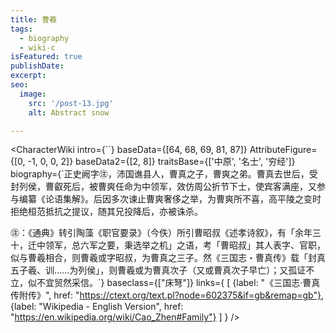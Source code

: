 ```yaml
---
title: 曹羲
tags:
  - biography
  - wiki-c
isFeatured: true
publishDate:
excerpt:
seo:
  image:
    src: '/post-13.jpg'
    alt: Abstract snow

---
```



<CharacterWiki
  intro={``}
  baseData={[64, 68, 69, 81, 87]}
  AttributeFigure={[0, -1, 0, 0, 2]}
  baseData2={[2, 8]}
  traitsBase={['中原', '名士', '穷经']}
  biography={`正史阙字㊟，沛国谯县人，曹真之子，曹爽之弟。曹真去世后，受封列侯，曹叡死后，被曹爽任命为中领军，效仿周公折节下士，使宾客满座，又参与编纂《论语集解》。后因多次谏止曹爽奢侈之举，为曹爽所不喜，高平陵之变时拒绝桓范抵抗之提议，随其兄投降后，亦被诛杀。

㊟：《通典》转引陶藻《职官要录》（今佚）所引曹昭叔《述孝诗叙》，有「余年三十，迁中领军，总六军之要，秉选举之机」之语，考「曹昭叔」其人表字、官职，似与曹羲相合，则曹羲或字昭叔，为曹真之三子。然《三国志・曹真传》载「封真五子羲、训……为列侯」，则曹羲或为曹真次子（又或曹真次子早亡）；又孤证不立，似不宜贸然采信。`}
  baseclass={["床弩"]}
  links={
    [
      {label: "《三国志·曹真传附传》", href: "https://ctext.org/text.pl?node=602375&if=gb&remap=gb"},
      {label: "Wikipedia - English Version", href: "https://en.wikipedia.org/wiki/Cao_Zhen#Family"}
    ]
  }
/>

